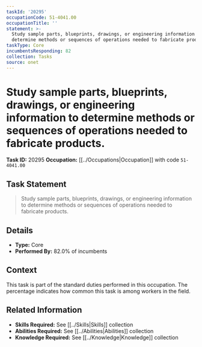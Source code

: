 ```yaml
---
taskId: '20295'
occupationCode: 51-4041.00
occupationTitle: ''
statement: >-
  Study sample parts, blueprints, drawings, or engineering information to
  determine methods or sequences of operations needed to fabricate products.
taskType: Core
incumbentsResponding: 82
collection: Tasks
source: onet
---
```

# Study sample parts, blueprints, drawings, or engineering information to determine methods or sequences of operations needed to fabricate products.

**Task ID:** 20295
**Occupation:** [[../Occupations|Occupation]] with code `51-4041.00`

## Task Statement

> Study sample parts, blueprints, drawings, or engineering information to determine methods or sequences of operations needed to fabricate products.

## Details

- **Type:** Core
- **Performed By:** 82.0% of incumbents

## Context

This task is part of the standard duties performed in this occupation. The percentage indicates how common this task is among workers in the field.

## Related Information

- **Skills Required:** See [[../Skills|Skills]] collection
- **Abilities Required:** See [[../Abilities|Abilities]] collection
- **Knowledge Required:** See [[../Knowledge|Knowledge]] collection
